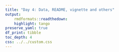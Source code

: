 ```yaml
---
title: "Day 4: Data, README, vignette and others"
output:
    rmdformats::readthedown:
    highlight: tango
preserve_yaml: true
df_print: tibble
toc_depth: 4
css: ../../custom.css
---
```

